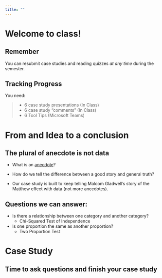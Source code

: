 ```yaml
---
title: ""
---
```


# Welcome to class! {data-background=#f7d754}

## Remember

You can resubmit case studies and reading quizzes *at any time* during the semester.

## Tracking Progress

You need:

> - 6 case study presentations (In Class)
> - 6 case study "comments" (In Class)
> - 6 Tool Tips (Microsoft Teams)

# From and Idea to a conclusion {data-background=#f7d754}

## The plural of anecdote is not data

- What is an [anecdote](https://www.google.com/search?q=anecdote&oq=anecdote&aqs=chrome..69i57j69i60.1926j0j4&sourceid=chrome&ie=UTF-8)?

- How do we tell the difference between a good story and general truth?

- Our case study is built to keep telling Malcom Gladwell's story of the Matthew effect with data (not more anecdotes).

## Questions we can answer:

- Is there a relationship between one category and another category?
  - Chi-Squared Test of Independence
- Is one proportion the same as another proportion?
  - Two Proportion Test

# Case Study {data-background=#f7d754}

## Time to ask questions and finish your case study